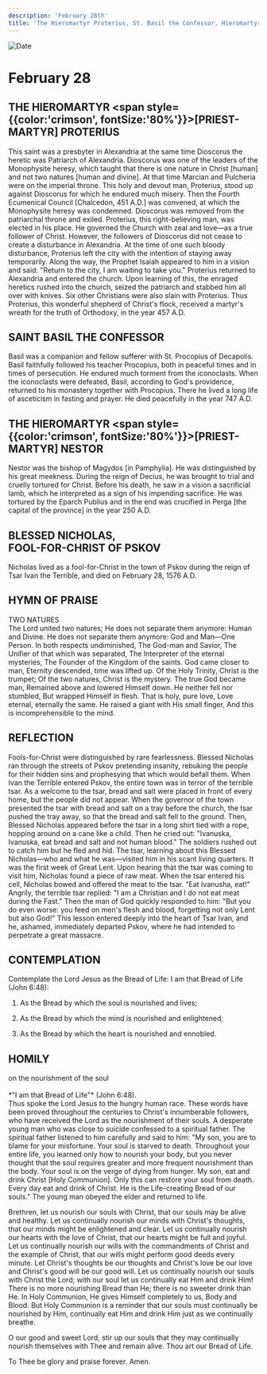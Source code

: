 ```yaml
---
description: 'February 28th'
title: 'The Hieromartyr Proterius, St. Basil the Confessor, Hieromartyr Nestor, Blessed Nicholas, Fool-for-Christ of Pskov'
---
```


<CustomPaginator />
<RunningHead />

<Image src="/title-imprint.png" height={68} width={50} alt="Date" className="title-imprint"/>

# <div id="date">February <Image className="four-dot" src="/four-dot.png" height={15} width={15} alt="" />28</div>

## THE HIEROMARTYR <span style={{color:'crimson', fontSize:'80%'}}>[PRIEST-MARTYR]</span> PROTERIUS

This saint was a presbyter in Alexandria at the same time Dioscorus the heretic was Patriarch of Alexandria. Dioscorus was one of the leaders of the Monophysite heresy, which taught that there is one nature in Christ [human] and not two natures [human and divine]. At that time Marcian and Pulcheria were on the imperial throne. This holy and devout man, Proterius, stood up against Dioscorus for which he endured much misery. Then the Fourth Ecumenical Council [Chalcedon, 451 A.D.] was convened, at which the Monophysite heresy was condemned. Dioscorus was removed from the patriarchal throne and exiled. Proterius, this right-believing man, was elected in his place. He governed the Church with zeal and love—as a true follower of Christ. However, the followers of Dioscorus did not cease to create a disturbance in Alexandria. At the time of one such bloody disturbance, Proterius left the city with the intention of staying away temporarily. Along the way, the Prophet Isaiah appeared to him in a vision and said: "Return to the city, I am waiting to take you." Proterius returned to Alexandria and entered the church. Upon learning of this, the enraged heretics rushed into the church, seized the patriarch and stabbed him all over with knives. Six other Christians were also slain with Proterius. Thus Proterius, this wonderful shepherd of Christ's flock, received a martyr's wreath for the truth of Orthodoxy, in the year 457 A.D.

## SAINT BASIL THE CONFESSOR

Basil was a companion and fellow sufferer with St. Procopius of Decapolis. Basil faithfully followed his teacher Procopius, both in peaceful times and in times of persecution. He endured much torment from the iconoclasts.  When the iconoclasts were defeated, Basil, according to God's providence, returned to his monastery together with Procopius. There he lived a long life of asceticism in fasting and prayer. He died peacefully in the year 747 A.D.

## THE HIEROMARTYR <span style={{color:'crimson', fontSize:'80%'}}>[PRIEST-MARTYR]</span> NESTOR

Nestor was the bishop of Magydos [in Pamphylia]. He was distinguished by his great meekness. During the reign of Decius, he was brought to trial and cruelly tortured for Christ. Before his death, he saw in a vision a sacrificial lamb, which he interpreted as a sign of his impending sacrifice. He was tortured by the Eparch Publius and in the end was crucified in Perga [the capital of the province] in the year 250 A.D.

## BLESSED NICHOLAS,<br />FOOL-FOR-CHRIST OF PSKOV

Nicholas lived as a fool-for-Christ in the town of Pskov during the reign of Tsar Ivan the Terrible, and died on February 28, 1576 A.D.


## HYMN OF PRAISE
<div style={{textAlign:'center', color:'crimson', fontWeight:'bold'}}>
TWO NATURES
</div>
The Lord united two natures;  
He does not separate them anymore:  
Human and Divine.  
He does not separate them anymore:  
God and Man—One Person.  
In both respects undiminished,  
The God-man and Savior,  
The Unifier of that which was separated,  
The Interpreter of the eternal mysteries,  
The Founder of the Kingdom of the saints.  
God came closer to man,  
Eternity descended, time was lifted up.  
Of the Holy Trinity, Christ is the trumpet;  
Of the two natures, Christ is the mystery.  
The true God became man,  
Remained above and lowered Himself down.  
He neither fell nor stumbled,  
But wrapped Himself in flesh.  
That is holy, pure love,  
Love eternal, eternally the same.  
He raised a giant with His small finger,  
And this is incomprehensible to the mind.  

## REFLECTION

Fools-for-Christ were distinguished by rare fearlessness. Blessed Nicholas ran through the streets of Pskov pretending insanity, rebuking the people for their hidden sins and prophesying that which would befall them. When Ivan the Terrible entered Pskov, the entire town was in terror of the terrible tsar. As a welcome to the tsar, bread and salt were placed in front of every home, but the people did not appear. When the governor of the town presented the tsar with bread and salt on a tray before the church, the tsar pushed the tray away, so that the bread and salt fell to the ground. Then, Blessed Nicholas appeared before the tsar in a long shirt tied with a rope, hopping around on a cane like a child. Then he cried out: "Ivanuska, Ivanuska, eat bread and salt and not human blood." The soldiers rushed out to catch him but he fled and hid. The tsar, learning about this Blessed Nicholas—who and what he was—visited him in his scant living quarters. It was the first week of Great Lent. Upon hearing that the tsar was coming to visit him, Nicholas found a piece of raw meat. When the tsar entered his cell, Nicholas bowed and offered the meat to the tsar. "Eat Ivanusha, eat!" Angrily, the terrible tsar replied: "I am a Christian and I do not eat meat during the Fast." Then the man of God quickly responded to him: "But you do even worse: you feed on men's flesh and blood, forgetting not only Lent but also God!" This lesson entered deeply into the heart of Tsar Ivan, and he, ashamed, immediately departed Pskov, where he had intended to perpetrate a great massacre.


## CONTEMPLATION

Contemplate the Lord Jesus as the Bread of Life: I am that Bread of Life (John 6:48):

1. As the Bread by which the soul is nourished and lives;

2. As the Bread by which the mind is nourished and enlightened;

3. As the Bread by which the heart is nourished and ennobled.


## HOMILY
<div style={{textAlign:'center', color:'crimson', fontWeight:'bold'}}>
on the nourishment of the soul
</div><br />
<div style={{textAlign:'right'}}>
*"I am that Bread of Life"* (John 6:48).
</div>
Thus spoke the Lord Jesus to the hungry human race. These words have been proved throughout the centuries to Christ's innumberable followers, who have received the Lord as the nourishment of their souls. A desperate young man who was close to suicide confessed to a spiritual father. The spiritual father listened to him carefully and said to him: "My son, you are to blame for your misfortune. Your soul is starved to death. Throughout your entire life, you learned only how to nourish your body, but you never thought that the soul requires greater and more frequent nourishment than the body. Your soul is on the verge of dying from hunger. My son, eat and drink Christ [Holy Communion]. Only this can restore your soul from death. Every day eat and drink of Christ. He is the Life-creating Bread of our souls." The young man obeyed the elder and returned to life.

Brethren, let us nourish our souls with Christ, that our souls may be alive and healthy. Let us continually nourish our minds with Christ's thoughts, that our minds might be enlightened and clear. Let us continually nourish our hearts with the love of Christ, that our hearts might be full and joyful. Let us continually nourish our wills with the commandments of Christ and the example of Christ, that our wills might perform good deeds every minute. Let Christ's thoughts be our thoughts and Christ's love be our love and Christ's good will be our good will. Let us continually nourish our souls with Christ the Lord; with our soul let us continually eat Him and drink Him! There is no more nourishing Bread than He; there is no sweeter drink than He. In Holy Communion, He gives Himself completely to us, Body and Blood. But Holy Communion is a reminder that our souls must continually be nourished by Him, continually eat Him and drink Him just as we continually breathe.

O our good and sweet Lord, stir up our souls that they may continually nourish themselves with Thee and remain alive. Thou art our Bread of Life.

To Thee be glory and praise forever. Amen.